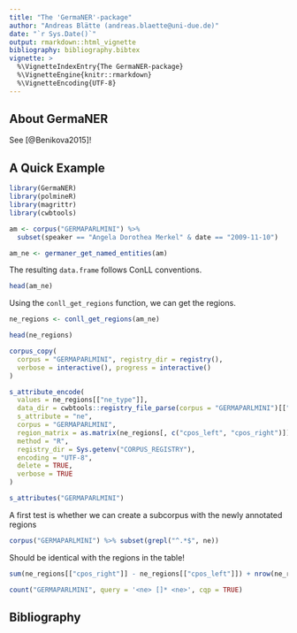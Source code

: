 ```yaml
---
title: "The 'GermaNER'-package"
author: "Andreas Blätte (andreas.blaette@uni-due.de)"
date: "`r Sys.Date()`"
output: rmarkdown::html_vignette
bibliography: bibliography.bibtex
vignette: >
  %\VignetteIndexEntry{The GermaNER-package}
  %\VignetteEngine{knitr::rmarkdown}
  %\VignetteEncoding{UTF-8}
---
```


## About GermaNER

See [@Benikova2015]!


## A Quick Example

```r
library(GermaNER)
library(polmineR)
library(magrittr)
library(cwbtools)
```

```r
am <- corpus("GERMAPARLMINI") %>%
  subset(speaker == "Angela Dorothea Merkel" & date == "2009-11-10")
```

```r
am_ne <- germaner_get_named_entities(am)
```

The resulting `data.frame` follows ConLL conventions.

```r
head(am_ne)
```

Using the `conll_get_regions` function, we can get the regions.

```r
ne_regions <- conll_get_regions(am_ne)
```


```r
head(ne_regions)
```

```r
corpus_copy(
  corpus = "GERMAPARLMINI", registry_dir = registry(),
  verbose = interactive(), progress = interactive()
)
```

```r
s_attribute_encode(
  values = ne_regions[["ne_type"]],
  data_dir = cwbtools::registry_file_parse(corpus = "GERMAPARLMINI")[["home"]],
  s_attribute = "ne",
  corpus = "GERMAPARLMINI",
  region_matrix = as.matrix(ne_regions[, c("cpos_left", "cpos_right")]),
  method = "R",
  registry_dir = Sys.getenv("CORPUS_REGISTRY"),
  encoding = "UTF-8",
  delete = TRUE,
  verbose = TRUE
)
```

```r
s_attributes("GERMAPARLMINI")
```

A first test is whether we can create a subcorpus with the newly annotated regions

```r
corpus("GERMAPARLMINI") %>% subset(grepl("^.*$", ne))
```

Should be identical with the regions in the table!

```r
sum(ne_regions[["cpos_right"]] - ne_regions[["cpos_left"]]) + nrow(ne_regions)
```

```r
count("GERMAPARLMINI", query = '<ne> []* <ne>', cqp = TRUE)
```

## Bibliography